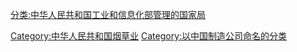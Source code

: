 [[分类:中华人民共和国工业和信息化部管理的国家局|分类:中华人民共和国工业和信息化部管理的国家局]]
[[Category:中华人民共和国烟草业|Category:中华人民共和国烟草业]]
[[Category:以中国制造公司命名的分类|Category:以中国制造公司命名的分类]]